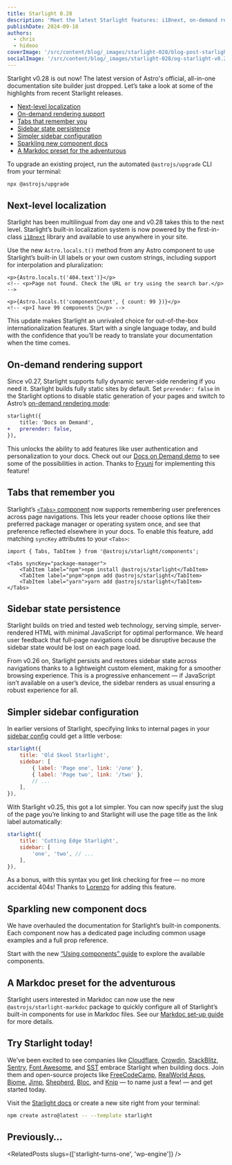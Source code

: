 ```yaml
---
title: Starlight 0.28
description: 'Meet the latest Starlight features: i18next, on-demand rendering support, sidebar persistence, smart tabs, and more for your docs.'
publishDate: 2024-09-18
authors:
  - chris
  - hideoo
coverImage: '/src/content/blog/_images/starlight-028/blog-post-starlight-v0.28.webp'
socialImage: '/src/content/blog/_images/starlight-028/og-starlight-v0.28.webp'
---
```


Starlight v0.28 is out now! The latest version of Astro's official, all-in-one documentation site builder just dropped. Let’s take a look at some of the highlights from recent Starlight releases.

- [Next-level localization](#next-level-localization)
- [On-demand rendering support](#on-demand-rendering-support)
- [Tabs that remember you](#tabs-that-remember-you)
- [Sidebar state persistence](#sidebar-state-persistence)
- [Simpler sidebar configuration](#simpler-sidebar-configuration)
- [Sparkling new component docs](#sparkling-new-component-docs)
- [A Markdoc preset for the adventurous](#a-markdoc-preset-for-the-adventurous)

To upgrade an existing project, run the automated `@astrojs/upgrade` CLI from your terminal:

```sh
npx @astrojs/upgrade
```

## Next-level localization

Starlight has been multilingual from day one and v0.28 takes this to the next level.
Starlight’s built-in localization system is now powered by the first-in-class [`i18next`](https://www.i18next.com/) library and available to use anywhere in your site.

Use the new `Astro.locals.t()` method from any Astro component to use Starlight’s built-in UI labels or your own custom strings, including support for interpolation and pluralization:

```astro
<p>{Astro.locals.t('404.text')}</p>
<!-- <p>Page not found. Check the URL or try using the search bar.</p> -->

<p>{Astro.locals.t('componentCount', { count: 99 })}</p>
<!-- <p>I have 99 components 🎉</p> -->
```

This update makes Starlight an unrivaled choice for out-of-the-box internationalization features.
Start with a single language today, and build with the confidence that you’ll be ready to translate your documentation when the time comes.

## On-demand rendering support

Since v0.27, Starlight supports fully dynamic server-side rendering if you need it. Starlight builds fully static sites by default. Set `prerender: false` in the Starlight options to disable static generation of your pages and switch to Astro’s [on-demand rendering mode](https://docs.astro.build/en/basics/rendering-modes/):

```diff title="astro.config.mjs" lang="js"
starlight({
	title: 'Docs on Demand',
+	prerender: false,
}),
```

This unlocks the ability to add features like user authentication and personalization to your docs. Check out our [Docs on Demand demo](https://starlight-ssr.netlify.app/) to see some of the possibilities in action. Thanks to [Fryuni](https://github.com/Fryuni) for implementing this feature!

## Tabs that remember you

Starlight’s [`<Tabs>` component](https://starlight.astro.build/guides/components/#tabs) now supports remembering user preferences across page navigations. This lets your reader choose options like their preferred package manager or operating system once, and see that preference reflected elsewhere in your docs. To enable this feature, add matching `syncKey` attributes to your `<Tabs>`:

```mdx title="src/content/docs/example.mdx" /syncKey=".+"/
import { Tabs, TabItem } from '@astrojs/starlight/components';

<Tabs syncKey="package-manager">
	<TabItem label="npm">npm install @astrojs/starlight</TabItem>
	<TabItem label="pnpm">pnpm add @astrojs/starlight</TabItem>
	<TabItem label="yarn">yarn add @astrojs/starlight</TabItem>
</Tabs>
```

## Sidebar state persistence

Starlight builds on tried and tested web technology, serving simple, server-rendered HTML with minimal JavaScript for optimal performance. We heard user feedback that full-page navigations could be disruptive because the sidebar state would be lost on each page load.

From v0.26 on, Starlight persists and restores sidebar state across navigations thanks to a lightweight custom element, making for a smoother browsing experience. This is a progressive enhancement — if JavaScript isn’t available on a user’s device, the sidebar renders as usual ensuring a robust experience for all.

## Simpler sidebar configuration

In earlier versions of Starlight, specifying links to internal pages in your [sidebar config](https://starlight.astro.build/guides/sidebar/) could get a little verbose:

```js title="astro.config.mjs" {4-6}
starlight({
	title: 'Old Skool Starlight',
	sidebar: [
		{ label: 'Page one', link: '/one' },
		{ label: 'Page two', link: '/two' },
		// ...
	],
}),
```

With Starlight v0.25, this got a lot simpler. You can now specify just the slug of the page you’re linking to and Starlight will use the page title as the link label automatically:

```js title="astro.config.mjs" {4}
starlight({
	title: 'Cutting Edge Starlight',
	sidebar: [
		'one', 'two', // ...
	],
}),
```

As a bonus, with this syntax you get link checking for free — no more accidental 404s! Thanks to [Lorenzo](https://github.com/lorenzolewis) for adding this feature.

## Sparkling new component docs

We have overhauled the documentation for Starlight’s built-in components.
Each component now has a dedicated page including common usage examples and a full prop reference.

Start with the new [“Using components” guide](https://starlight.astro.build/components/using-components/) to explore the available components.

## A Markdoc preset for the adventurous

Starlight users interested in Markdoc can now use the new `@astrojs/starlight-markdoc` package to quickly configure all of Starlight’s built-in components for use in Markdoc files.
See our [Markdoc set-up guide](https://starlight.astro.build/guides/authoring-content/#markdoc) for more details.

## Try Starlight today!

We’ve been excited to see companies like [Cloudflare](https://developers.cloudflare.com/), [Crowdin](https://support.crowdin.com/), [StackBlitz](https://tutorialkit.dev/), [Sentry](https://spotlightjs.com/), [Font Awesome](https://docs.fontawesome.com/), and [SST](https://sst.dev/docs/) embrace Starlight when building docs. Join them and open-source projects like [FreeCodeCamp](https://contribute.freecodecamp.org/), [RealWorld Apps](https://www.realworld.how/), [Biome](https://biomejs.dev/), [Jimp](https://jimp-dev.github.io/jimp/), [Shepherd](https://docs.shepherdpro.com/), [Bloc](https://bloclibrary.dev/), and [Knip](https://knip.dev/) — to name just a few! — and get started today.

Visit the [Starlight docs](https://starlight.astro.build/) or create a new site right from your terminal:

```sh
npm create astro@latest -- --template starlight
```

## Previously…


<RelatedPosts slugs={['starlight-turns-one', 'wp-engine']} />
